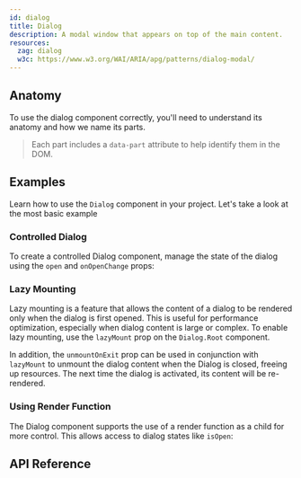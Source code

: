 ```yaml
---
id: dialog
title: Dialog
description: A modal window that appears on top of the main content.
resources:
  zag: dialog
  w3c: https://www.w3.org/WAI/ARIA/apg/patterns/dialog-modal/
---
```



<ComponentPreview />

## Anatomy

To use the dialog component correctly, you'll need to understand its anatomy and
how we name its parts.

> Each part includes a `data-part` attribute to help identify them in the DOM.

<Anatomy id="dialog" />

## Examples

Learn how to use the `Dialog` component in your project. Let's take a look at
the most basic example

<Story id="Basic" />

### Controlled Dialog

To create a controlled Dialog component, manage the state of the dialog using
the `open` and `onOpenChange` props:

<Story id="Controlled" />

### Lazy Mounting

Lazy mounting is a feature that allows the content of a dialog to be rendered
only when the dialog is first opened. This is useful for performance
optimization, especially when dialog content is large or complex. To enable lazy
mounting, use the `lazyMount` prop on the `Dialog.Root` component.

In addition, the `unmountOnExit` prop can be used in conjunction with
`lazyMount` to unmount the dialog content when the Dialog is closed, freeing up
resources. The next time the dialog is activated, its content will be
re-rendered.

<Story id="LazyMount" />

### Using Render Function

The Dialog component supports the use of a render function as a child for more
control. This allows access to dialog states like `isOpen`:

<Story id="RenderFn" />

## API Reference

<ComponentTypes />
